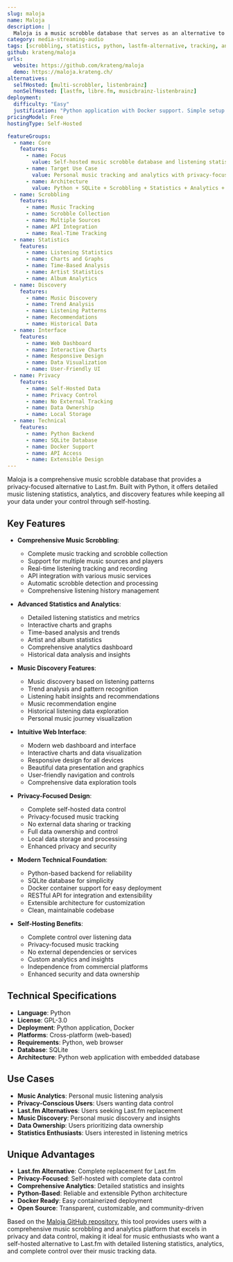 ```yaml
---
slug: maloja
name: Maloja
description: |
  Maloja is a music scrobble database that serves as an alternative to Last.fm. Built with Python, it provides a self-hosted solution for tracking and analyzing your music listening habits with comprehensive statistics, charts, and music discovery features.
category: media-streaming-audio
tags: [scrobbling, statistics, python, lastfm-alternative, tracking, analytics]
github: krateng/maloja
urls:
  website: https://github.com/krateng/maloja
  demo: https://maloja.krateng.ch/
alternatives:
  selfHosted: [multi-scrobbler, listenbrainz]
  nonSelfHosted: [lastfm, libre.fm, musicbrainz-listenbrainz]
deployment:
  difficulty: "Easy"
  justification: "Python application with Docker support. Simple setup for music scrobbling and statistics with minimal configuration requirements."
pricingModel: Free
hostingType: Self-Hosted

featureGroups:
  - name: Core
    features:
      - name: Focus
        value: Self-hosted music scrobble database and listening statistics platform
      - name: Target Use Case
        value: Personal music tracking and analytics with privacy-focused scrobbling
      - name: Architecture
        value: Python + SQLite + Scrobbling + Statistics + Analytics + Web interface
  - name: Scrobbling
    features:
      - name: Music Tracking
      - name: Scrobble Collection
      - name: Multiple Sources
      - name: API Integration
      - name: Real-Time Tracking
  - name: Statistics
    features:
      - name: Listening Statistics
      - name: Charts and Graphs
      - name: Time-Based Analysis
      - name: Artist Statistics
      - name: Album Analytics
  - name: Discovery
    features:
      - name: Music Discovery
      - name: Trend Analysis
      - name: Listening Patterns
      - name: Recommendations
      - name: Historical Data
  - name: Interface
    features:
      - name: Web Dashboard
      - name: Interactive Charts
      - name: Responsive Design
      - name: Data Visualization
      - name: User-Friendly UI
  - name: Privacy
    features:
      - name: Self-Hosted Data
      - name: Privacy Control
      - name: No External Tracking
      - name: Data Ownership
      - name: Local Storage
  - name: Technical
    features:
      - name: Python Backend
      - name: SQLite Database
      - name: Docker Support
      - name: API Access
      - name: Extensible Design
---
```


Maloja is a comprehensive music scrobble database that provides a privacy-focused alternative to Last.fm. Built with Python, it offers detailed music listening statistics, analytics, and discovery features while keeping all your data under your control through self-hosting.

## Key Features

- **Comprehensive Music Scrobbling**:

  - Complete music tracking and scrobble collection
  - Support for multiple music sources and players
  - Real-time listening tracking and recording
  - API integration with various music services
  - Automatic scrobble detection and processing
  - Comprehensive listening history management

- **Advanced Statistics and Analytics**:

  - Detailed listening statistics and metrics
  - Interactive charts and graphs
  - Time-based analysis and trends
  - Artist and album statistics
  - Comprehensive analytics dashboard
  - Historical data analysis and insights

- **Music Discovery Features**:

  - Music discovery based on listening patterns
  - Trend analysis and pattern recognition
  - Listening habit insights and recommendations
  - Music recommendation engine
  - Historical listening data exploration
  - Personal music journey visualization

- **Intuitive Web Interface**:

  - Modern web dashboard and interface
  - Interactive charts and data visualization
  - Responsive design for all devices
  - Beautiful data presentation and graphics
  - User-friendly navigation and controls
  - Comprehensive data exploration tools

- **Privacy-Focused Design**:

  - Complete self-hosted data control
  - Privacy-focused music tracking
  - No external data sharing or tracking
  - Full data ownership and control
  - Local data storage and processing
  - Enhanced privacy and security

- **Modern Technical Foundation**:

  - Python-based backend for reliability
  - SQLite database for simplicity
  - Docker container support for easy deployment
  - RESTful API for integration and extensibility
  - Extensible architecture for customization
  - Clean, maintainable codebase

- **Self-Hosting Benefits**:
  - Complete control over listening data
  - Privacy-focused music tracking
  - No external dependencies or services
  - Custom analytics and insights
  - Independence from commercial platforms
  - Enhanced security and data ownership

## Technical Specifications

- **Language**: Python
- **License**: GPL-3.0
- **Deployment**: Python application, Docker
- **Platforms**: Cross-platform (web-based)
- **Requirements**: Python, web browser
- **Database**: SQLite
- **Architecture**: Python web application with embedded database

## Use Cases

- **Music Analytics**: Personal music listening analysis
- **Privacy-Conscious Users**: Users wanting data control
- **Last.fm Alternatives**: Users seeking Last.fm replacement
- **Music Discovery**: Personal music discovery and insights
- **Data Ownership**: Users prioritizing data ownership
- **Statistics Enthusiasts**: Users interested in listening metrics

## Unique Advantages

- **Last.fm Alternative**: Complete replacement for Last.fm
- **Privacy-Focused**: Self-hosted with complete data control
- **Comprehensive Analytics**: Detailed statistics and insights
- **Python-Based**: Reliable and extensible Python architecture
- **Docker Ready**: Easy containerized deployment
- **Open Source**: Transparent, customizable, and community-driven

Based on the [Maloja GitHub repository](https://github.com/krateng/maloja), this tool provides users with a comprehensive music scrobbling and analytics platform that excels in privacy and data control, making it ideal for music enthusiasts who want a self-hosted alternative to Last.fm with detailed listening statistics, analytics, and complete control over their music tracking data.
